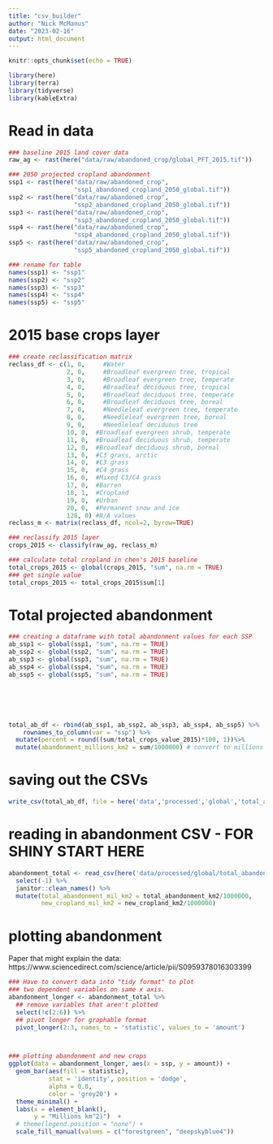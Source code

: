 ```yaml
---
title: "csv_builder"
author: "Nick McManus"
date: "2023-02-16"
output: html_document
---
```


```r
knitr::opts_chunk$set(echo = TRUE)

library(here)
library(terra)
library(tidyverse)
library(kableExtra)
```

# Read in data
```r
### baseline 2015 land cover data
raw_ag <- rast(here("data/raw/abandoned_crop/global_PFT_2015.tif"))

### 2050 projected cropland abandonment
ssp1 <- rast(here("data/raw/abandoned_crop",
                  "ssp1_abandoned_cropland_2050_global.tif"))
ssp2 <- rast(here("data/raw/abandoned_crop",
                  "ssp2_abandoned_cropland_2050_global.tif"))
ssp3 <- rast(here("data/raw/abandoned_crop",
                  "ssp3_abandoned_cropland_2050_global.tif"))
ssp4 <- rast(here("data/raw/abandoned_crop",
                  "ssp4_abandoned_cropland_2050_global.tif"))
ssp5 <- rast(here("data/raw/abandoned_crop",
                  "ssp5_abandoned_cropland_2050_global.tif"))

### rename for table
names(ssp1) <- "ssp1"
names(ssp2) <- "ssp2"
names(ssp3) <- "ssp3"
names(ssp4) <- "ssp4"
names(ssp5) <- "ssp5"
```


# 2015 base crops layer
```r
### create reclassification matrix 
reclass_df <- c(1, 0,	  #Water
                2, 0,	  #Broadleaf evergreen tree, tropical
                3, 0,	  #Broadleaf evergreen tree, temperate
                4, 0,	  #Broadleaf deciduous tree, tropical
                5, 0,	  #Broadleaf deciduous tree, temperate
                6, 0,	  #Broadleaf deciduous tree, boreal
                7, 0,	  #Needleleaf evergreen tree, temperate
                8, 0,	  #Needleleaf evergreen tree, boreal
                9, 0,	  #Needleleaf deciduous tree
                10, 0,	#Broadleaf evergreen shrub, temperate
                11, 0,	#Broadleaf deciduous shrub, temperate
                12, 0,	#Broadleaf deciduous shrub, boreal
                13, 0,	#C3 grass, arctic
                14, 0,	#C3 grass
                15, 0,	#C4 grass
                16, 0,	#Mixed C3/C4 grass
                17, 0,	#Barren
                18, 1,	#Cropland
                19, 0,	#Urban
                20, 0,  #Permanent snow and ice
                128, 0)	#N/A values
reclass_m <- matrix(reclass_df, ncol=2, byrow=TRUE)

### reclassify 2015 layer
crops_2015 <- classify(raw_ag, reclass_m)

### calculate total cropland in chen's 2015 baseline
total_crops_2015 <- global(crops_2015, "sum", na.rm = TRUE)
### get single value
total_crops_2015 <- total_crops_2015$sum[1] 
```


# Total projected abandonment 
```r
### creating a dataframe with total abandonment values for each SSP
ab_ssp1 <- global(ssp1, "sum", na.rm = TRUE) 
ab_ssp2 <- global(ssp2, "sum", na.rm = TRUE) 
ab_ssp3 <- global(ssp3, "sum", na.rm = TRUE)
ab_ssp4 <- global(ssp4, "sum", na.rm = TRUE) 
ab_ssp5 <- global(ssp5, "sum", na.rm = TRUE) 






total_ab_df <- rbind(ab_ssp1, ab_ssp2, ab_ssp3, ab_ssp4, ab_ssp5) %>% 
    rownames_to_column(var = "ssp") %>% 
  mutate(percent = round((sum/total_crops_value_2015)*100, 1))%>% 
  mutate(abandonment_millions_km2 = sum/1000000) # convert to millions


```

# saving out the CSVs
```r
write_csv(total_ab_df, file = here('data','processed','global','total_abandonment.csv'), append = FALSE)
```



# reading in abandonment CSV - FOR SHINY START HERE
```r
abandonment_total <- read_csv(here('data/processed/global/total_abandonment.csv')) %>% 
  select(-1) %>% 
  janitor::clean_names() %>% 
  mutate(total_abandonment_mil_km2 = total_abandonment_km2/1000000,
         new_cropland_mil_km2 = new_cropland_km2/1000000)
```

# plotting abandonment 
Paper that might explain the data: https://www.sciencedirect.com/science/article/pii/S0959378016303399 

```r
### Have to convert data into "tidy format" to plot
### two dependent variables on same x axis.
abandonment_longer <- abandonment_total %>% 
  ## remove variables that aren't plotted
  select(!c(2:6)) %>% 
  ## pivot longer for graphable format
  pivot_longer(2:3, names_to = 'statistic', values_to = 'amount')



### plotting abandonment and new crops
ggplot(data = abandonment_longer, aes(x = ssp, y = amount)) +
  geom_bar(aes(fill = statistic), 
           stat = 'identity', position = 'dodge', 
           alpha = 0.8,
           color = 'grey20') +
  theme_minimal() + 
  labs(x = element_blank(),
       y = "Millions km^2)")  +
  # theme(legend.position = "none") +
  scale_fill_manual(values = c("forestgreen", "deepskyblue4"))
  
  
```








